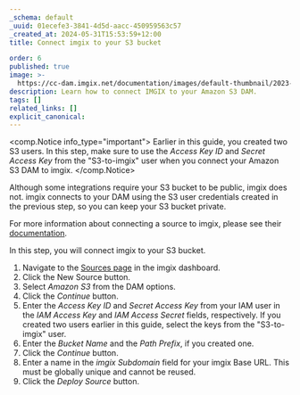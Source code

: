 ```yaml
---
_schema: default
_uuid: 01ecefe3-3841-4d5d-aacc-450959563c57
_created_at: 2024-05-31T15:53:59+12:00
title: Connect imgix to your S3 bucket

order: 6
published: true
image: >-
  https://cc-dam.imgix.net/documentation/images/default-thumbnail/2023-Q4/CloudCannon-Documentation-Thumbnail.png
description: Learn how to connect IMGIX to your Amazon S3 DAM.
tags: []
related_links: []
explicit_canonical:
---
```

<comp.Notice info_type="important">
  Earlier in this guide, you created two S3 users. In this step, make sure to use the *Access Key ID* and *Secret Access Key* from the "S3-to-imgix" user when you connect your Amazon S3 DAM to imgix.
</comp.Notice>

Although some integrations require your S3 bucket to be public, imgix does not. imgix connects to your DAM using the S3 user credentials created in the previous step, so you can keep your S3 bucket private.

For more information about connecting a source to imgix, please see their <a href="https://docs.imgix.com/getting-started/setup/creating-sources/amazon-s3" target="_blank" rel="noopener">documentation</a>.

In this step, you will connect imgix to your S3 bucket.

1. Navigate to the <a href="https://dashboard.imgix.com/sources" target="_blank" rel="noopener">Sources page</a> in the imgix dashboard.
2. Click the New Source button.
3. Select *Amazon S3* from the DAM options.
4. Click the *Continue* button.
5. Enter the *Access Key ID* and *Secret Access Key* from your IAM user in the *IAM Access Key* and *IAM Access Secret* fields, respectively. If you created two users earlier in this guide, select the keys from the "S3-to-imgix" user.
6. Enter the *Bucket Name* and the *Path Prefix*, if you created one.
7. Click the *Continue* button.
8. Enter a name in the *imgix Subdomain* field for your imgix Base URL. This must be globally unique and cannot be reused.
9. Click the *Deploy Source* button.